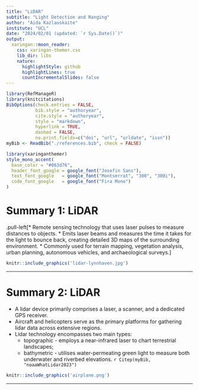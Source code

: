 ```yaml
---
title: "LiDAR"
subtitle: "Light Detection and Ranging"
author: "Aida Kazlauskaite"
institute: "UCL"
date: "2024/02/01 (updated: `r Sys.Date()`)"
output:
  xaringan::moon_reader:
    css: xaringan-themer.css
    lib_dir: libs
    nature:
      highlightStyle: github
      highlightLines: true
      countIncrementalSlides: false
---
```

```r
library(RefManageR)
library(knitcitations)
BibOptions(check.entries = FALSE,
           bib.style = "authoryear",
           cite.style = "authoryear",
           style = "markdown",
           hyperlink = TRUE,
           dashed = FALSE,
           no.print.fields=c("doi", "url", "urldate", "issn"))
myBib <- ReadBib("./references.bib", check = FALSE)

```

```r
library(xaringanthemer)
style_mono_accent(
  base_color = "#063d76",
  header_font_google = google_font("Josefin Sans"),
  text_font_google   = google_font("Montserrat", "300", "300i"),
  code_font_google   = google_font("Fira Mono")
)
```

# Summary 1: LiDAR

.pull-left[* Remote sensing technology that uses laser pulses to measure distances to objects.
* Emits laser beams and measures the time it takes for the light to bounce back, creating detailed 3D maps of the surrounding environment.
* Commonly used for terrain mapping, vegetation analysis, urban planning, autonomous vehicles, and archaeological surveys.]

```r

knitr::include_graphics('lidar-lynnhaven.jpg')
```
---

# Summary 2: LiDAR

* A lidar device primarily comprises a laser, a scanner, and a dedicated GPS receiver. 
* Aircraft and helicopters serve as the primary platforms for gathering lidar data across extensive regions.
* Lidar technology encompasses two main types:
  * topographic - employs a near-infrared laser to chart terrestrial landscapes;
  * bathymetric - utilises water-permeating green light to measure both underwater and riverbed elevations.
  `r Citep(myBib, "noaaWhatLidar2023")`

```r

knitr::include_graphics('airplane.png')
```
---


